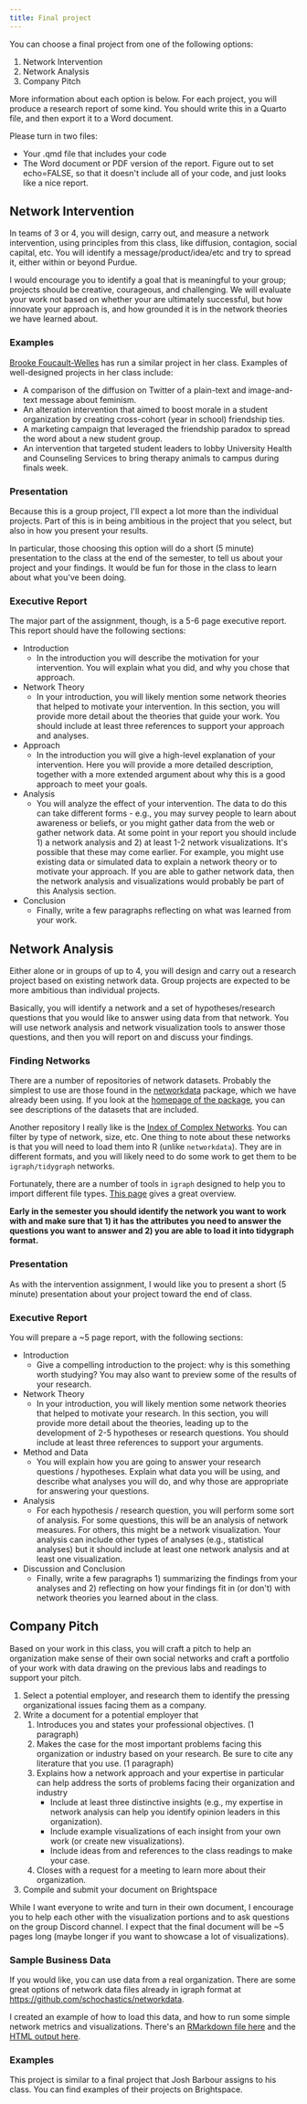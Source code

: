 ```yaml
---
title: Final project
---
```

You can choose a final project from one of the following options:

1.  Network Intervention
2.  Network Analysis
3.  Company Pitch

More information about each option is below. For each project, you will
produce a research report of some kind. You should write this in a
Quarto file, and then export it to a Word document.

Please turn in two files:

-   Your .qmd file that includes your code
-   The Word document or PDF version of the report. Figure out to set
    echo=FALSE, so that it doesn\'t include all of your code, and just
    looks like a nice report.

## Network Intervention {#network_intervention}

In teams of 3 or 4, you will design, carry out, and measure a network
intervention, using principles from this class, like diffusion,
contagion, social capital, etc. You will identify a
message/product/idea/etc and try to spread it, either within or beyond
Purdue.

I would encourage you to identify a goal that is meaningful to your
group; projects should be creative, courageous, and challenging. We will
evaluate your work not based on whether your are ultimately successful,
but how innovate your approach is, and how grounded it is in the network
theories we have learned about.

### Examples

[Brooke Foucault-Welles](http://brooke-welles.squarespace.com/) has run
a similar project in her class. Examples of well-designed projects in
her class include:

-   A comparison of the diffusion on Twitter of a plain-text and
    image-and-text message about feminism.
-   An alteration intervention that aimed to boost morale in a student
    organization by creating cross-cohort (year in school) friendship
    ties.
-   A marketing campaign that leveraged the friendship paradox to spread
    the word about a new student group.
-   An intervention that targeted student leaders to lobby University
    Health and Counseling Services to bring therapy animals to campus
    during finals week.

### Presentation

Because this is a group project, I\'ll expect a lot more than the
individual projects. Part of this is in being ambitious in the project
that you select, but also in how you present your results.

In particular, those choosing this option will do a short (5 minute)
presentation to the class at the end of the semester, to tell us about
your project and your findings. It would be fun for those in the class
to learn about what you\'ve been doing.

### Executive Report {#executive_report}

The major part of the assignment, though, is a 5-6 page executive
report. This report should have the following sections:

-   Introduction
    -   In the introduction you will describe the motivation for your
        intervention. You will explain what you did, and why you chose
        that approach.
-   Network Theory
    -   In your introduction, you will likely mention some network
        theories that helped to motivate your intervention. In this
        section, you will provide more detail about the theories that
        guide your work. You should include at least three references to
        support your approach and analyses.
-   Approach
    -   In the introduction you will give a high-level explanation of
        your intervention. Here you will provide a more detailed
        description, together with a more extended argument about why
        this is a good approach to meet your goals.
-   Analysis
    -   You will analyze the effect of your intervention. The data to do
        this can take different forms - e.g., you may survey people to
        learn about awareness or beliefs, or you might gather data from
        the web or gather network data. At some point in your report you
        should include 1) a network analysis and 2) at least 1-2 network
        visualizations. It\'s possible that these may come earlier. For
        example, you might use existing data or simulated data to
        explain a network theory or to motivate your approach. If you
        are able to gather network data, then the network analysis and
        visualizations would probably be part of this Analysis section.
-   Conclusion
    -   Finally, write a few paragraphs reflecting on what was learned
        from your work.

## Network Analysis {#network_analysis}

Either alone or in groups of up to 4, you will design and carry out a
research project based on existing network data. Group projects are
expected to be more ambitious than individual projects.

Basically, you will identify a network and a set of hypotheses/research
questions that you would like to answer using data from that network.
You will use network analysis and network visualization tools to answer
those questions, and then you will report on and discuss your findings.

### Finding Networks {#finding_networks}

There are a number of repositories of network datasets. Probably the
simplest to use are those found in the
[networkdata](https://github.com/schochastics/networkdata) package,
which we have already been using. If you look at the [homepage of the
package](https://github.com/schochastics/networkdata), you can see
descriptions of the datasets that are included.

Another repository I really like is the [Index of Complex
Networks](https://icon.colorado.edu/#!/networks). You can filter by type
of network, size, etc. One thing to note about these networks is that
you will need to load them into R (unlike `networkdata`). They are in
different formats, and you will likely need to do some work to get them
to be `igraph/tidygraph` networks.

Fortunately, there are a number of tools in `igraph` designed to help
you to import different file types. [This
page](https://igraph.org/c/doc/igraph-Foreign.html) gives a great
overview.

**Early in the semester you should identify the network you want to work
with and make sure that 1) it has the attributes you need to answer the
questions you want to answer and 2) you are able to load it into
tidygraph format.**

### Presentation {#presentation_1}

As with the intervention assignment, I would like you to present a short
(5 minute) presentation about your project toward the end of class.

### Executive Report {#executive_report_1}

You will prepare a \~5 page report, with the following sections:

-   Introduction
    -   Give a compelling introduction to the project: why is this
        something worth studying? You may also want to preview some of
        the results of your research.
-   Network Theory
    -   In your introduction, you will likely mention some network
        theories that helped to motivate your research. In this section,
        you will provide more detail about the theories, leading up to
        the development of 2-5 hypotheses or research questions. You
        should include at least three references to support your
        arguments.
-   Method and Data
    -   You will explain how you are going to answer your research
        questions / hypotheses. Explain what data you will be using, and
        describe what analyses you will do, and why those are
        appropriate for answering your questions.
-   Analysis
    -   For each hypothesis / research question, you will perform some
        sort of analysis. For some questions, this will be an analysis
        of network measures. For others, this might be a network
        visualization. Your analysis can include other types of analyses
        (e.g., statistical analyses) but it should include at least one
        network analysis and at least one visualization.
-   Discussion and Conclusion
    -   Finally, write a few paragraphs 1) summarizing the findings from
        your analyses and 2) reflecting on how your findings fit in (or
        don\'t) with network theories you learned about in the class.

## Company Pitch {#company_pitch}

Based on your work in this class, you will craft a pitch to help an
organization make sense of their own social networks and craft a
portfolio of your work with data drawing on the previous labs and
readings to support your pitch.

1.  Select a potential employer, and research them to identify the
    pressing organizational issues facing them as a company.
2.  Write a document for a potential employer that
    1.  Introduces you and states your professional objectives. (1
        paragraph)
    2.  Makes the case for the most important problems facing this
        organization or industry based on your research. Be sure to cite
        any literature that you use. (1 paragraph)
    3.  Explains how a network approach and your expertise in particular
        can help address the sorts of problems facing their organization
        and industry
        -   Include at least three distinctive insights (e.g., my
            expertise in network analysis can help you identify opinion
            leaders in this organization).
        -   Include example visualizations of each insight from your own
            work (or create new visualizations).
        -   Include ideas from and references to the class readings to
            make your case.
    4.  Closes with a request for a meeting to learn more about their
        organization.
3.  Compile and submit your document on Brightspace

While I want everyone to write and turn in their own document, I
encourage you to help each other with the visualization portions and to
ask questions on the group Discord channel. I expect that the final
document will be \~5 pages long (maybe longer if you want to showcase a
lot of visualizations).

### Sample Business Data {#sample_business_data}

If you would like, you can use data from a real organization. There are
some great options of network data files already in igraph format at
<https://github.com/schochastics/networkdata>.

I created an example of how to load this data, and how to run some
simple network metrics and visualizations. There\'s an [RMarkdown file
here](https://github.com/jdfoote/Communication-and-Social-Networks/raw/spring-2021/resources/final_project_example_code.Rmd)
and the [HTML output
here](https://jeremydfoote.com/Communication-and-Social-Networks/resources/final_project_example_code.html).

### Examples {#examples_1}

This project is similar to a final project that Josh Barbour assigns to
his class. You can find examples of their projects on Brightspace.
